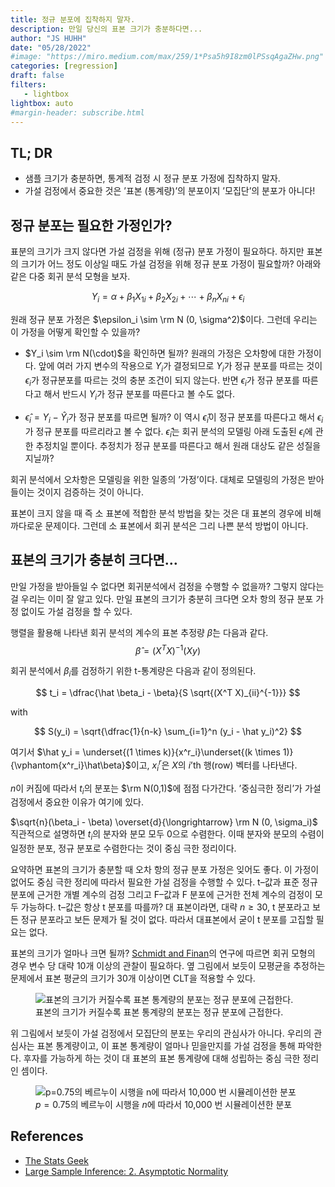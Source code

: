 ```yaml
---
title: 정규 분포에 집착하지 말자. 
description: 만일 당신의 표본 크기가 충분하다면...
author: "JS HUHH"
date: "05/28/2022"
#image: "https://miro.medium.com/max/259/1*Psa5h9I8zm0lPSsqAgaZHw.png"
categories: [regression]
draft: false
filters:
   - lightbox
lightbox: auto
#margin-header: subscribe.html
---
```


## TL; DR 

- 샘플 크기가 충분하면, 통계적 검정 시 정규 분포 가정에 집착하지 말자.  
- 가설 검정에서 중요한 것은 '표본 (통계량)'의 분포이지 '모집단'의 분포가 아니다! 

## 정규 분포는 필요한 가정인가? 

표분의 크기가 크지 않다면 가설 검정을 위해 (정규) 분포 가정이 필요하다. 하지만 표본의 크기가 어느 정도 이상일 때도 가설 검정을 위해 정규 분포 가정이 필요할까? 아래와 같은 다중 회귀 분석 모형을 보자. 

$$
Y_i = \alpha + \beta_1 X_{1i} + \beta_2 X_{2i} + \dotsb + \beta_n X_{ni} + \epsilon_i
$$

원래 정규 분포 가정은 $\epsilon_i \sim \rm N (0, \sigma^2)$이다. 그런데 우리는 이 가정을 어떻게 확인할 수 있을까? 

- $Y_i \sim \rm N(\cdot)$을 확인하면 될까? 원래의 가정은 오차항에 대한 가정이다. 앞에 여러 가지 변수의 작용으로 $Y_i$가 결정되므로 $Y_i$가 정규 분포를 따르는 것이 $\epsilon_i$가 정규분포를 따르는 것의 충분 조건이 되지 않는다. 반면 $\epsilon_i$가 정규 분포를 따른다고 해서 반드시 $Y_i$가 정규 분포를 따른다고 볼 수도 없다. 

- $\hat\epsilon_i = Y_i - \hat{Y}_i$가 정규 분포를 따르면 될까? 이 역시 $\hat\epsilon_i$이 정규 분포를 따른다고 해서 $\epsilon_i$가 정규 분포를 따르리라고 볼 수 없다. $\hat\epsilon_i$는 회귀 분석의 모델링 아래 도출된 $\epsilon_i$에 관한 추정치일 뿐이다. 추정치가 정규 분포를 따른다고 해서 원래 대상도 같은 성질을 지닐까? 

회귀 분석에서 오차항은 모델링을 위한 일종의 '가정'이다. 대체로 모델링의 가정은 받아들이는 것이지 검증하는 것이 아니다. 

:::{ .column-margin }
표본이 크지 않을 때 즉 소 표본에 적합한 분석 방법을 찾는 것은 대 표본의 경우에 비해 까다로운 문제이다. 그런데 소 표본에서 회귀 분석은 그리 나쁜 분석 방법이 아니다. 
:::

## 표본의 크기가 충분히 크다면... 

만일 가정을 받아들일 수 없다면 회귀분석에서 검정을 수행할 수 없을까? 그렇지 않다는 걸 우리는 이미 잘 알고 있다. 만일 표본의 크기가 충분히 크다면 오차 항의 정규 분포 가정 없이도 가설 검정을 할 수 있다. 

행렬을 활용해 나타낸 회귀 분석의 계수의 표본 추정량 $\hat \beta$는 다음과 같다. 
$$
\hat \beta = (X^T X)^{-1}(X y)
$$

회귀 분석에서 $\beta_i$를 검정하기 위한 t-통계량은 다음과 같이 정의된다. 

$$
t_i = \dfrac{\hat \beta_i - \beta}{S \sqrt{(X^T X)_{ii}^{-1}}} 
$$

with 

$$
S(y_i) = \sqrt{\dfrac{1}{n-k} \sum_{i=1}^n (y_i -  \hat y_i)^2}
$$

여기서 $\hat y_i = \underset{(1 \times k)}{x^r_i}\underset{(k \times 1)}{\vphantom{x^r_i}\hat\beta}$이고,  $x^r_i$은 $X$의 $i$'th 행(row) 벡터를 나타낸다. 


$n$이 커짐에 따라서 $t_i$의 분포는 $\rm N(0,1)$에 점점 다가간다. '중심극한 정리'가 가설 검정에서 중요한 이유가 여기에 있다. 

:::{ .column-margin }
$\sqrt{n}(\beta_i - \beta) \overset{d}{\longrightarrow} \rm N (0, \sigma_i)$ 직관적으로 설명하면 $t_i$의 분자와 분모 모두 0으로 수렴한다. 이때 분자와 분모의 수렴이 일정한 분포, 정규 분포로 수렴한다는 것이 중심 극한 정리이다. 
:::

요약하면 표본의 크기가 충분할 때 오차 항의 정규 분포 가정은 잊어도 좋다. 이 가정이 없어도 중심 극한 정리에 따라서 필요한 가설 검정을 수행할 수 있다. t--값과 표준 정규 분포에 근거한 개별 계수의 검정 그리고 F--값과 F 분포에 근거한 전체 계수의 검정이 모두 가능하다. t--값은 항상 t 분포를 따를까? 대 표본이라면, 대략 $n \geq 30$, t 분포라고 보든 정규 분포라고 보든 문제가 될 것이 없다. 따라서 대표본에서 굳이 t 분포를 고집할 필요는 없다. 

:::{ .column-margin }
표본의 크기가 얼마나 크면 될까? [Schmidt and Finan](https://www.jclinepi.com/article/S0895-4356(17) 30485-7)의 연구에 따르면 회귀 모형의 경우 변수 당 대략 10개 이상의 관찰이 필요하다. 옆 그림에서 보듯이 모평균을 추정하는 문제에서 표본 평균의 크기가 30개 이상이면 CLT을 적용할 수 있다. 
:::

::: {layout="[[-20, 80, -20]]"}
![표본의 크기가 커질수록 표본 통계량의 분포는 정규 분포에 근접한다.](http://player.slideplayer.com/76/12695720/slides/slide_3.jpg){.my-figure7}
:::

위 그림에서 보듯이 가설 검정에서 모집단의 분포는 우리의 관심사가 아니다. 우리의 관심사는 표본 통계량이고, 이 표본 통계량이 얼마나 믿을만지를 가설 검정을 통해 파악한다. 후자를 가능하게 하는 것이 대 표본의 표본 통계량에 대해 성립하는 중심 극한 정리인 셈이다. 

::: {layout="[[-20, 80, -20]]"}
![$p=0.75$의 베르누이 시행을 $n$에 따라서 10,000 번 시뮬레이션한 분포](https://raw.githubusercontent.com/dfsnow/clt/master/gifs/binom.gif){ .my-figure7 }
:::

## References

- [The Stats Geek](https://thestatsgeek.com/2013/08/07/assumptions-for-linear-regression/){.my-figure7}
- [Large Sample Inference: 2. Asymptotic Normality](https://www.youtube.com/watch? v=dBB_atu-1QM)
